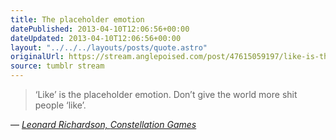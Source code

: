 ```yaml
---
title: The placeholder emotion
datePublished: 2013-04-10T12:06:56+00:00
dateUpdated: 2013-04-10T12:06:56+00:00
layout: "../../../layouts/posts/quote.astro"
originalUrl: https://stream.anglepoised.com/post/47615059197/like-is-the-placeholder-emotion-dont-give-the
source: tumblr stream
---
```


> &lsquo;Like&rsquo; is the placeholder emotion. Don&rsquo;t give the world more shit people &#8216;like&rsquo;.

— <cite>[Leonard Richardson, _Constellation Games_](https://www.goodreads.com/en/book/show/13063050)</cite>
